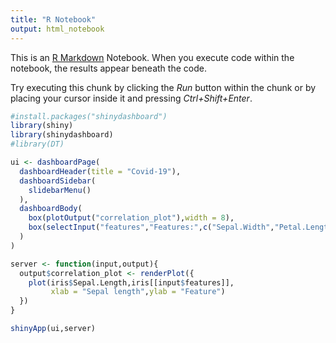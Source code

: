 ```yaml
---
title: "R Notebook"
output: html_notebook
---
```


This is an [R Markdown](http://rmarkdown.rstudio.com) Notebook. When you execute code within the notebook, the results appear beneath the code. 

Try executing this chunk by clicking the *Run* button within the chunk or by placing your cursor inside it and pressing *Ctrl+Shift+Enter*. 

```r
#install.packages("shinydashboard")
library(shiny)
library(shinydashboard)
#library(DT)

ui <- dashboardPage(
  dashboardHeader(title = "Covid-19"),
  dashboardSidebar(
    slidebarMenu()
  ),
  dashboardBody(
    box(plotOutput("correlation_plot"),width = 8),
    box(selectInput("features","Features:",c("Sepal.Width","Petal.Length","Petal.Width")),width = 4)
  )
)

server <- function(input,output){
  output$correlation_plot <- renderPlot({
    plot(iris$Sepal.Length,iris[[input$features]],
         xlab = "Sepal length",ylab = "Feature")
  })
}

shinyApp(ui,server)

```

